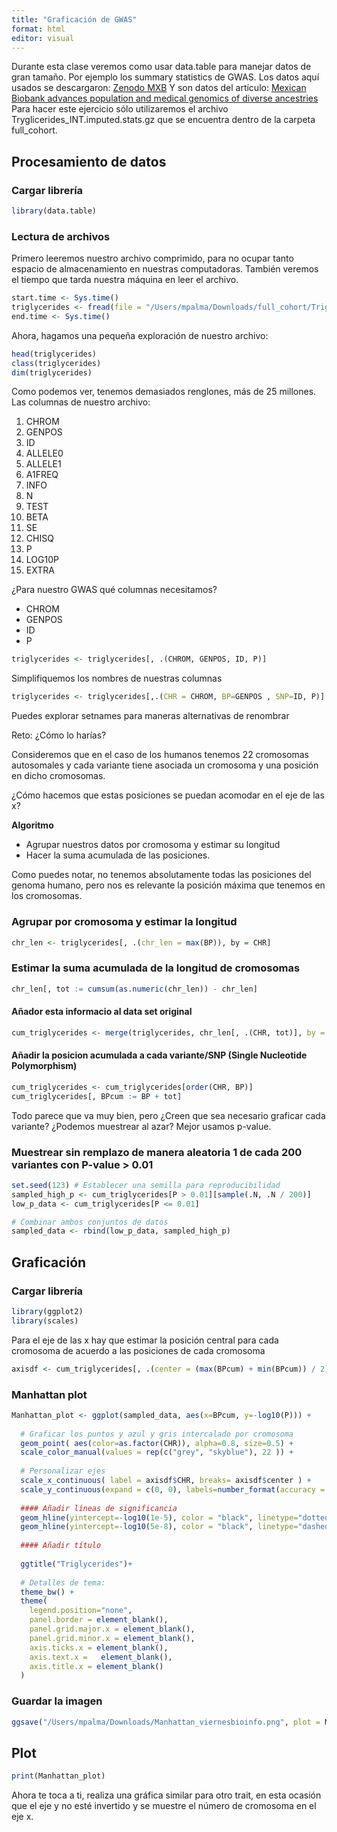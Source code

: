 ```yaml
---
title: "Graficación de GWAS"
format: html
editor: visual
---
```


Durante esta clase veremos como usar data.table para manejar datos de gran tamaño. Por ejemplo los summary statistics de GWAS. Los datos aquí usados se descargaron: [Zenodo MXB](https://zenodo.org/records/7420254) Y son datos del artículo: [Mexican Biobank advances population and medical genomics of diverse ancestries](https://www.nature.com/articles/s41586-023-06560-0) Para hacer este ejercicio sólo utilizaremos el archivo Tryglicerides_INT.imputed.stats.gz que se encuentra dentro de la carpeta full_cohort.

## Procesamiento de datos

### Cargar librería

```r
library(data.table)
```

### Lectura de archivos

Primero leeremos nuestro archivo comprimido, para no ocupar tanto espacio de almacenamiento en nuestras computadoras. También veremos el tiempo que tarda nuestra máquina en leer el archivo.

```r
start.time <- Sys.time()
triglycerides <- fread(file = "/Users/mpalma/Downloads/full_cohort/Triglycerides_INT.imputed.stats.gz", header = T)
end.time <- Sys.time()

```

Ahora, hagamos una pequeña exploración de nuestro archivo:

```r
head(triglycerides)
class(triglycerides)
dim(triglycerides)
```

Como podemos ver, tenemos demasiados renglones, más de 25 millones. Las columnas de nuestro archivo:

1.  CHROM
2.  GENPOS
3.  ID
4.  ALLELE0
5.  ALLELE1
6.  A1FREQ
7.  INFO
8.  N
9.  TEST
10. BETA
11. SE
12. CHISQ
13. P
14. LOG10P
15. EXTRA

¿Para nuestro GWAS qué columnas necesitamos?

-   CHROM
-   GENPOS
-   ID
-   P

```r
triglycerides <- triglycerides[, .(CHROM, GENPOS, ID, P)]
```

Simplifiquemos los nombres de nuestras columnas

```r
triglycerides <- triglycerides[,.(CHR = CHROM, BP=GENPOS , SNP=ID, P)]
```

Puedes explorar setnames para maneras alternativas de renombrar

Reto: ¿Cómo lo harías?

Consideremos que en el caso de los humanos tenemos 22 cromosomas autosomales y cada variante tiene asociada un cromosoma y una posición en dicho cromosomas.

¿Cómo hacemos que estas posiciones se puedan acomodar en el eje de las x?

**Algoritmo**

-   Agrupar nuestros datos por cromosoma y estimar su longitud
-   Hacer la suma acumulada de las posiciones.

Como puedes notar, no tenemos absolutamente todas las posiciones del genoma humano, pero nos es relevante la posición máxima que tenemos en los cromosomas.

### Agrupar por cromosoma y estimar la longitud

```r
chr_len <- triglycerides[, .(chr_len = max(BP)), by = CHR]
```

### Estimar la suma acumulada de la longitud de cromosomas

```r
chr_len[, tot := cumsum(as.numeric(chr_len)) - chr_len]
```

#### Añador esta informacio al data set original

```r

cum_triglycerides <- merge(triglycerides, chr_len[, .(CHR, tot)], by = "CHR")

```

#### Añadir la posicion acumulada a cada variante/SNP (Single Nucleotide Polymorphism)

```r
cum_triglycerides <- cum_triglycerides[order(CHR, BP)]
cum_triglycerides[, BPcum := BP + tot]
```

Todo parece que va muy bien, pero ¿Creen que sea necesario graficar cada variante? ¿Podemos muestrear al azar? Mejor usamos p-value.

### Muestrear sin remplazo de manera aleatoria 1 de cada 200 variantes con P-value \> 0.01

```r
set.seed(123) # Establecer una semilla para reproducibilidad
sampled_high_p <- cum_triglycerides[P > 0.01][sample(.N, .N / 200)]
low_p_data <- cum_triglycerides[P <= 0.01]

# Combinar ambos conjuntos de datos
sampled_data <- rbind(low_p_data, sampled_high_p)
```

## Graficación

### Cargar librería

```r
library(ggplot2)
library(scales)
```

Para el eje de las x hay que estimar la posición central para cada cromosoma de acuerdo a las posiciones de cada cromosoma

```r
axisdf <- cum_triglycerides[, .(center = (max(BPcum) + min(BPcum)) / 2), by = CHR]
```

### Manhattan plot

```r
Manhattan_plot <- ggplot(sampled_data, aes(x=BPcum, y=-log10(P))) +
  
  # Graficar los puntos y azul y gris intercalado por cromosoma
  geom_point( aes(color=as.factor(CHR)), alpha=0.8, size=0.5) +
  scale_color_manual(values = rep(c("grey", "skyblue"), 22 )) +
  
  # Personalizar ejes
  scale_x_continuous( label = axisdf$CHR, breaks= axisdf$center ) +
  scale_y_continuous(expand = c(0, 0), labels=number_format(accuracy = 0.1) , limits=c(25,0), trans = "reverse")  +
  
  #### Añadir líneas de significancia
  geom_hline(yintercept=-log10(1e-5), color = "black", linetype="dotted", linewidth=0.3) +
  geom_hline(yintercept=-log10(5e-8), color = "black", linetype="dashed", linewidth=0.3) +
  
  #### Añadir título
  
  ggtitle("Triglycerides")+
  
  # Detalles de tema:
  theme_bw() +
  theme( 
    legend.position="none",
    panel.border = element_blank(),
    panel.grid.major.x = element_blank(),
    panel.grid.minor.x = element_blank(),
    axis.ticks.x = element_blank(),
    axis.text.x =   element_blank(),
    axis.title.x = element_blank()
  )
```

### Guardar la imagen

```r
ggsave("/Users/mpalma/Downloads/Manhattan_viernesbioinfo.png", plot = Manhattan_plot)
```

## Plot

```r
print(Manhattan_plot)
```

Ahora te toca a ti, realiza una gráfica similar para otro trait, en esta ocasión que el eje y no esté invertido y se muestre el número de cromosoma en el eje x. 